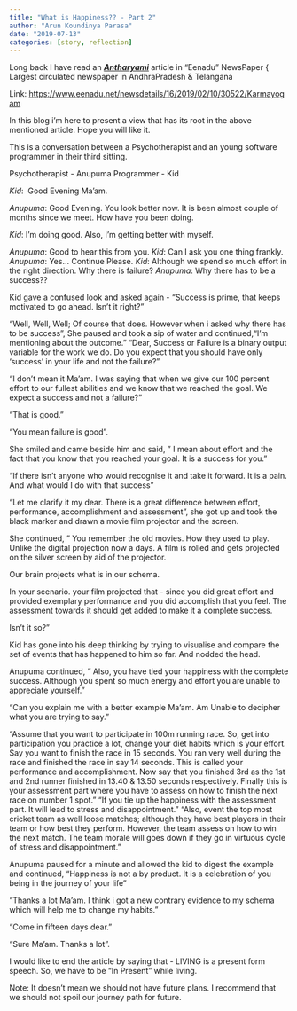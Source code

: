 ```yaml
---
title: "What is Happiness?? - Part 2"
author: "Arun Koundinya Parasa"
date: "2019-07-13"
categories: [story, reflection]
---
```


Long back I have read an [***Antharyami***]{.underline} article in "Eenadu" NewsPaper { Largest circulated newspaper in AndhraPradesh & Telangana 

Link: [https://www.eenadu.net/newsdetails/16/2019/02/10/30522/Karmayogam](https://www.eenadu.net/newsdetails/16/2019/02/10/30522/Karmayogam)

In this blog i'm here to present a view that has its root in the above mentioned article. Hope you will like it.

This is a conversation between a Psychotherapist and an young software programmer in their third sitting.

Psychotherapist - Anupuma
Programmer - Kid

*Kid*:  Good Evening Ma'am.

*Anupuma*: Good Evening. You look better now. It is been almost couple of months since we meet. How have you been doing.

*Kid*: I'm doing good. Also, I'm getting better with myself.

*Anupuma*: Good to hear this from you.
*Kid*: Can I ask you one thing frankly.
*Anupuma*: Yes... Continue Please.
*Kid*: Although we spend so much effort in the right direction. Why there is failure?
*Anupuma*: Why there has to be a success??

Kid gave a confused look and asked again - "Success is prime, that keeps motivated to go ahead. Isn't it right?"

"Well, Well, Well; Of course that does. However when i asked why there has to be success", She paused and took a sip of water and continued,"I'm mentioning about the outcome."
"Dear, Success or Failure is a binary output variable for the work we do. Do you expect that you should have only 'success' in your life and not the failure?"

"I don't mean it Ma'am. I was saying that when we give our 100 percent effort to our fullest abilities and we know that we reached the goal. We expect a success and not a failure?"

"That is good."

"You mean failure is good".

She smiled and came beside him and said, " I mean about effort and the fact that you know that you reached your goal. It is a success for you."

"If there isn't anyone who would recognise it and take it forward. It is a pain. And what would I do with that success"\

"Let me clarify it my dear. There is a great difference between effort, performance, accomplishment and assessment", she got up and took the black marker and drawn a movie film projector and the screen.

She continued, " You remember the old movies. How they used to play. Unlike the digital projection now a days. A film is rolled and gets projected on the silver screen by aid of the projector.

Our brain projects what is in our schema.

In your scenario. your film projected that - since you did great effort and provided exemplary performance and you did accomplish that you feel. The assessment towards it should get added to make it a complete success.\

Isn't it so?"

Kid has gone into his deep thinking by trying to visualise and compare the set of events that has happened to him so far. And nodded the head.

Anupuma continued, " Also, you have tied your happiness with the complete success. Although you spent so much energy and effort you are unable to appreciate yourself."

"Can you explain me with a better example Ma'am. Am Unable to decipher what you are trying to say."

"Assume that you want to participate in 100m running race. So, get into participation you practice a lot, change your diet habits which is your effort. Say you want to finish the race in 15 seconds. You ran very well during the race and finished the race in say 14 seconds. This is called your performance and accomplishment.
Now say that you finished 3rd as the 1st and 2nd runner finished in 13.40 & 13.50 seconds respectively. Finally this is your assessment part where you have to assess on how to finish the next race on number 1 spot."
"If you tie up the happiness with the assessment part. It will lead to stress and disappointment."
"Also, event the top most cricket team as well loose matches; although they have best players in their team or how best they perform. However, the team assess on how to win the next match. The team morale will goes down if they go in virtuous cycle of stress and disappointment."

Anupuma paused for a minute and allowed the kid to digest the example and continued,
"Happiness is not a by product. It is a celebration of you being in the journey of your life"

"Thanks a lot Ma'am. I think i got a new contrary evidence to my schema which will help me to change my habits."\

"Come in fifteen days dear."

"Sure Ma'am. Thanks a lot".

I would like to end the article by saying that - LIVING is a present form speech. So, we have to be "In Present" while living.\

Note: It doesn't mean we should not have future plans. I recommend that we should not spoil our journey path for future.